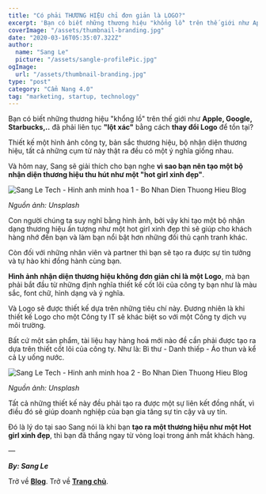 ```yaml
---
title: "Có phải THƯƠNG HIỆU chỉ đơn giản là LOGO?"
excerpt: 'Bạn có biết những thương hiệu "khổng lồ" trên thế giới như Apple, Google, Starbucks,.. đã phải liên tục "lột xác" bằng cách thay đổi Logo để tồn tại?'
coverImage: "/assets/thumbnail-branding.jpg"
date: "2020-03-16T05:35:07.322Z"
author:
  name: "Sang Le"
  picture: "/assets/sangle-profilePic.jpg"
ogImage:
  url: "/assets/thumbnail-branding.jpg"
type: "post"
category: "Cẩm Nang 4.0"
tag: "marketing, startup, technology"
---
```


<VideoPlayer videoId="03z4mTs9PcA" />

Bạn có biết những thương hiệu "khổng lồ" trên thế giới như **Apple, Google, Starbucks,..** đã phải liên tục **"lột xác"** bằng cách **thay đổi Logo** để tồn tại?

Thiết kế một hình ảnh công ty, bản sắc thương hiệu, bộ nhận diện thương hiệu, tất cả những cụm từ này thật ra đều có một ý nghĩa giống nhau.

Và hôm nay, Sang sẽ giải thích cho bạn nghe **vì sao bạn nên tạo một bộ nhận diện thương hiệu thu hút như một "hot girl xinh đẹp"**.

<img
  src="https://res.cloudinary.com/sang-le-tech/image/upload/v1633075604/Galatek.io%20Website/Sangletech.com/3_gcg2xh.jpg"
  className="rounded-lg"
  alt="Sang Le Tech - Hinh anh minh hoa 1 - Bo Nhan Dien Thuong Hieu Blog "
/>

_Nguồn ảnh: Unsplash_

Con người chúng ta suy nghĩ bằng hình ảnh, bởi vậy khi tạo một bộ nhận dạng thương hiệu ấn tượng như một hot girl xinh đẹp thì sẽ giúp cho khách hàng nhớ đến bạn và làm bạn nổi bật hơn những đối thủ cạnh tranh khác.

Còn đối với những nhân viên và partner thì bạn sẽ tạo ra được sự tin tưởng và tự hào khi đồng hành cùng bạn.

**Hình ảnh nhận diện thương hiệu không đơn giản chỉ là một Logo**, mà bạn phải bắt đầu từ những định nghĩa thiết kế cốt lõi của công ty bạn như là màu sắc, font chữ, hình dạng và ý nghĩa.

Và Logo sẽ được thiết kế dựa trên những tiêu chí này. Đương nhiên là khi thiết kế Logo cho một Công ty IT sẽ khác biệt so với một Công ty dịch vụ môi trường.

Bất cứ một sản phẩm, tài liệu hay hàng hoá mới nào đề cần phải được tạo ra dựa trên thiết cốt lõi của công ty. Như là: Bì thư - Danh thiếp - Áo thun và kể cả Ly uống nước.

<img
  src="https://res.cloudinary.com/sang-le-tech/image/upload/v1633075604/Galatek.io%20Website/Sangletech.com/2_byu7lo.jpg"
  className="rounded-lg"
  alt="Sang Le Tech - Hinh anh minh hoa 2 - Bo Nhan Dien Thuong Hieu Blog"
/>

_Nguồn ảnh: Unsplash_

Tất cả những thiết kế này đều phải tạo ra được một sự liên kết đồng nhất, vì điều đó sẽ giúp doanh nghiệp của bạn gia tăng sự tin cậy và uy tín.

Đó là lý do tại sao Sang nói là khi bạn **tạo ra một thương hiệu như một Hot girl xinh đẹp**, thì bạn đã thắng ngay từ vòng loại trong ánh mắt khách hàng.

—

_**By: Sang Le**_

Trở về [**Blog**](/blog).
Trở về [**Trang chủ**](/).
